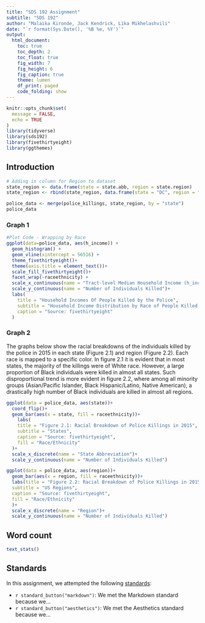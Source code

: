 ```yaml
---
title: "SDS 192 Assignment"
subtitle: "SDS 192"
author: "Malaika Kironde, Jack Kendrick, Lika Mikhelashvili"
date: "`r format(Sys.Date(), '%B %e, %Y')`"
output: 
  html_document:
    toc: true
    toc_depth: 2
    toc_float: true
    fig_width: 7
    fig_height: 6
    fig_caption: true
    theme: lumen
    df_print: paged
    code_folding: show
---
```


```r
knitr::opts_chunk$set(
  message = FALSE,
  echo = TRUE
)
library(tidyverse)
library(sds192)
library(fivethirtyeight)
library(ggthemes)
```

## Introduction

```r
# Adding in column for Region to dataset
state_region <- data.frame(state = state.abb, region = state.region)
state_region <- rbind(state_region, data.frame(state = "DC", region = "South"))

police_data <- merge(police_killings, state_region, by = "state")
police_data
```

### Graph 1

```r
#Plot Code - Wrapping by Race
ggplot(data=police_data, aes(h_income)) +
  geom_histogram() +
  geom_vline(xintercept = 56516) +
  theme_fivethirtyeight()+
  theme(axis.title = element_text())+
  scale_fill_fivethirtyeight()+
  facet_wrap(~raceethnicity) + 
  scale_x_continuous(name = "Tract-level Median Household Income (h_income)")+
  scale_y_continuous(name = "Number of Individuals Killed")+
  labs(
    title = "Household Incomes Of People Killed by the Police", 
    subtitle = "Household Income Distribution by Race of People Killed by the Police in 2015",
    caption = "Source: fivethirtyeight"
  )
```

### Graph 2

The graphs below show the racial breakdowns of the individuals killed by the police in 2015 in each state (Figure 2.1) and region (Figure 2.2). Each race is mapped to a specific color. In figure 2.1 it is evident that in most states, the majority of the killings were of White race. However, a large proportion of Black individuals were killed in almost all states. Such disproportional trend is more evident in figure 2.2, where among all minority groups (Asian/Pacific Islander, Black Hispanic/Latino, Native American), a drastically high number of Black individuals are killed in almost all regions. 

```r
ggplot(data = police_data, aes(state))+
  coord_flip()+
  geom_bar(aes(x = state, fill = raceethnicity))+
    labs(
    title = "Figure 2.1: Racial Breakdown of Police Killings in 2015", 
    subtitle = "States",
    caption = "Source: fivethirtyeight",
    fill = "Race/Ethnicity"
  )+
  scale_x_discrete(name = "State Abbreviation")+
  scale_y_continuous(name = "Number of Individuals Killed")
```

```r
ggplot(data = police_data, aes(region))+
  geom_bar(aes(x = region, fill = raceethnicity))+
  labs(title = "Figure 2.2: Racial Breakdown of Police Killings in 2015",
  subtitle = "US Regions",
  caption = "Source: fivethirtyeight",
  fill = "Race/Ethnicity"
  )+
  scale_x_discrete(name = "Region")+
  scale_y_continuous(name = "Number of Individuals Killed")
```


## Word count

```r
text_stats()
```

## Standards

In this assignment, we attempted the following [standards](https://beanumber.github.io/sds192/standards.html):

- `r standard_button("markdown")`: We met the Markdown standard because we...
- `r standard_button("aesthetics")`: We met the Aesthetics standard because we...


